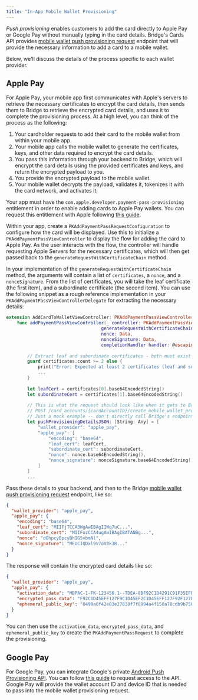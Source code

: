 ```yaml
---
title: "In-App Mobile Wallet Provisioning"
---
```


_Push provisioning_ enables customers to add the card directly to Apple Pay or Google Pay without manually typing in the card details. Bridge's Cards API provides [mobile wallet push provisioning request](/api-reference/cards/create-a-mobile-wallet-push-provisioning-request) endpoint that will provide the necessary information to add a card to a mobile wallet.

Below, we'll discuss the details of the process specific to each wallet provider.

## Apple Pay

For Apple Pay, your mobile app first communicates with Apple's servers to retrieve the necessary certificates to encrypt the card details, then sends them to Bridge to retrieve the encrypted card details, and uses it to complete the provisioning process. At a high level, you can think of the process as the following:

1. Your cardholder requests to add their card to the mobile wallet from within your mobile app.
2. Your mobile app calls the mobile wallet to generate the certificates, keys, and other data required to encrypt the card details.
3. You pass this information through your backend to Bridge, which will encrypt the card details using the provided certificates and keys, and return the encrypted payload to you.
4. You provide the encrypted payload to the mobile wallet.
5. Your mobile wallet decrypts the payload, validates it, tokenizes it with the card network, and activates it.

Your app must have the `com.apple.developer.payment-pass-provisioning` entitlement in order to enable adding cards to Apple Pay wallets. You can request this entitlement with Apple following [this guide](https://applepaydemo.apple.com/wallet-extensions#allowListing).

Within your app, create a `PKAddPaymentPassRequestConfiguration` to configure how the card will be displayed. Use this to initialize a `PKAddPaymentPassViewController` to display the flow for adding the card to Apple Pay. As the user interacts with the flow, the controller will handle requesting Apple Servers for the necessary certificates, which will then get passed back to the `generateRequestWithCertificateChain` method.

In your implementation of the `generateRequestWithCertificateChain` method, the arguments will contain a list of `certificates`, a `nonce`, and a `nonceSignature`. From the list of certificates, you will take the leaf certificate (the first item), and a subordinate certificate (the second item). You can use the following snippet as a rough reference implementation in your `PKAddPaymentPassViewControllerDelegate` for extracting the necessary details:

```swift
extension AddCardToWalletViewController: PKAddPaymentPassViewControllerDelegate {
    func addPaymentPassViewController(_ controller: PKAddPaymentPassViewController,
                                    generateRequestWithCertificateChain certificates: [Data],
                                    nonce: Data,
                                    nonceSignature: Data,
                                    completionHandler handler: @escaping (PKAddPaymentPassRequest) -> Void) {
        
        // Extract leaf and subordinate certificates - both must exist
        guard certificates.count >= 2 else {
            print("Error: Expected at least 2 certificates (leaf and subordinate)")
            ...
        }
        
        let leafCert = certificates[0].base64EncodedString()
        let subordinateCert = certificates[1].base64EncodedString()
      
      	// This is what the request should look like when it gets to Bridge's
      	// POST /card_accounts/{cardAccountID}/create_mobile_wallet_provisioning_request endpoint
        // Just a mock example -- don't directly call Bridge's endpoint from your mobile app!
        let pushProvisioningDetailsJSON: [String: Any] = [
            "wallet_provider": "apple_pay",
            "apple_pay": [
                "encoding": "base64",
                "leaf_cert": leafCert,
                "subordinate_cert": subordinateCert,
                "nonce": nonce.base64EncodedString(),
                "nonce_signature": nonceSignature.base64EncodedString()
            ]
        ]
        ...
```

Pass these details to your backend, and then to the Bridge [mobile wallet push provisioning request](/api-reference/cards/create-a-mobile-wallet-push-provisioning-request) endpoint, like so:

```json
{
  "wallet_provider": "apple_pay",
  "apple_pay": {
    "encoding": "base64",
    "leaf_cert": "MIIFjTCCA3WgAwIBAgIIWq7uC...",
    "subordinate_cert": "MIIFozCCA4ugAwIBAgIBATANBg...",
    "nonce": "dGhpcyBpcyBhIG5vbmNl",
    "nonce_signature": "MEUCIQDxl9V7oV8k3R..."
  }
}
```

The response will contain the encrypted card details like so:

```json
{
  "wallet_provider": "apple_pay",
  "apple_pay": {
    "activation_data": "MBPAC-1-FK-123456.1--TDEA-8BF92C1D4291C91F35EFF127C1F9ABC12348DFED4E",
    "encrypted_pass_data": "F92C1D45EFF127F9C1D45EF2C1D45EFF127F92F127F92C1D45EFF127==",
    "ephemeral_public_key": "0499a6f42e83e27830f7f8994a4f150a78cdb9b7507bc5d28cbfbf8cc3ef0af68b780ffb562c936e60cb10db69192017089e3b73c83fcf0ebdf2c06b613c3f88b7"
  }
}
```

You can then use the `activation_data`, `encrypted_pass_data`, and `ephemeral_public_key` to create the `PKAddPaymentPassRequest` to complete the provisioning.

## Google Pay

For Google Pay, you can integrate Google's private [Android Push Provisioning API](https://developers.google.com/pay/issuers/apis/push-provisioning/android/integration-steps). You can follow [this guide](https://support.google.com/console/answer/15157842?hl=en) to request access to the API. Google Pay will provide the wallet account ID and device ID that is needed to pass into the mobile wallet provisioning request.